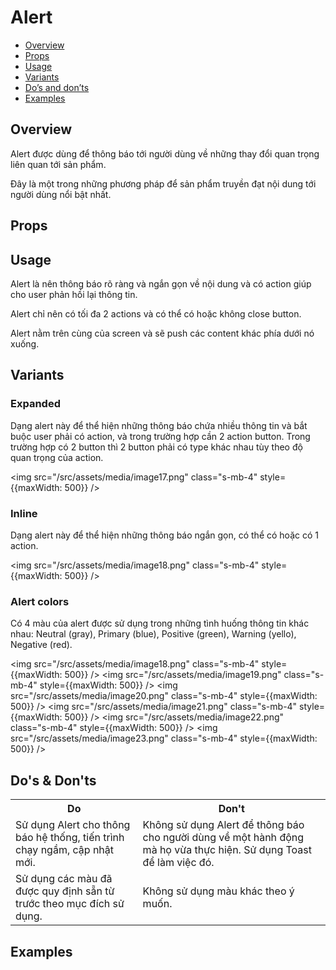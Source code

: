 
  <Meta of={AlertStories} />

# Alert

- [Overview](#overview)
- [Props](#props)
- [Usage](#usage)
- [Variants](#variants)
- [Do’s and don’ts](#dos--donts)
- [Examples](#examples)

## Overview

Alert được dùng để thông báo tới người dùng về những thay đổi quan trọng liên quan tới sản phẩm.

Đây là một trong những phương pháp để sản phẩm truyền đạt nội dung tới người dùng nổi bật nhất.

<Canvas of={AlertStories.Default} />

## Props

<Controls of={AlertStories.Default} />

## Usage

Alert là nên thông báo rõ ràng và ngắn gọn về nội dung và có action giúp cho user phản hồi lại thông tin.

Alert chỉ nên có tối đa 2 actions và có thể có hoặc không close button.

Alert nằm trên cùng của screen và sẽ push các content khác phía dưới nó xuống.

## Variants

### Expanded

Dạng alert này để thể hiện những thông báo chứa nhiều thông tin và bắt buộc user phải có action, và trong trường hợp cần 2 action button. Trong trường hợp có 2 button thì 2 button phải có type khác nhau tùy theo độ quan trọng của action.

<img src="/src/assets/media/image17.png" class="s-mb-4" style={{maxWidth: 500}} />

### Inline

Dạng alert này để thể hiện những thông báo ngắn gọn, có thể có hoặc có 1 action.

<img src="/src/assets/media/image18.png" class="s-mb-4" style={{maxWidth: 500}} />

### Alert colors

Có 4 màu của alert được sử dụng trong những tình huống thông tin khác nhau: Neutral (gray), Primary (blue), Positive (green), Warning (yello), Negative (red).


<img src="/src/assets/media/image18.png" class="s-mb-4" style={{maxWidth: 500}} />
<img src="/src/assets/media/image19.png" class="s-mb-4" style={{maxWidth: 500}} />
<img src="/src/assets/media/image20.png" class="s-mb-4" style={{maxWidth: 500}} />
<img src="/src/assets/media/image21.png" class="s-mb-4" style={{maxWidth: 500}} />
<img src="/src/assets/media/image22.png" class="s-mb-4" style={{maxWidth: 500}} />
<img src="/src/assets/media/image23.png" class="s-mb-4" style={{maxWidth: 500}} />

## Do's & Don'ts

<table style={{ width: '100%' }}>
  <tr>
    <th style={{ backgroundColor: '#B2EECC' }}>Do</th>
    <th style={{ backgroundColor: '#FBB1C4' }}>Don't</th>
  </tr>
  <tr>
    <td><img src="/src/assets/media/image24.png" width="100%" height="0.21875in" /> Sử dụng Alert cho thông báo hệ thống, tiến trình chạy ngầm, cập nhật mới.</td>
    <td><img src="/src/assets/media/image25.png" width="100%" height="0.21875in" /> Không sử dụng Alert để thông báo cho người dùng về một hành động mà họ vừa thực hiện. Sử dụng Toast để làm việc đó.</td>
  </tr>
  <tr>
    <td><img src="/src/assets/media/image26.png" width="100%" height="0.21875in" /> Sử dụng các màu đã được quy định sẵn từ trước theo mục đích sử dụng.</td>
    <td><img src="/src/assets/media/image27.png" width="100%" height="0.21875in" /> Không sử dụng màu khác theo ý muốn.</td>
  </tr>
</table>

## Examples 

  <Canvas of={AlertStories.Type} />

  <Canvas of={AlertStories.Color} />

  <Canvas of={AlertStories.Actions} />

  <Canvas of={AlertStories.Dismission} />
